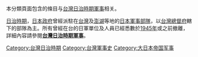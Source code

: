 本分類頁面包含的條目与[[台灣日治時期|台灣日治時期]][[軍事|軍事]]相关。

[[台灣日治時期|日治時期]]，[[日本政府|日本政府]]曾經派駐在[[台灣|台灣]]及[[澎湖|澎湖]]等地的[[日本軍隊|日本軍事部隊]]，以[[台灣總督府|台灣總督府]]轄下的部隊為主。所有曾經在台的日軍單位及人員已經悉數於[[1945年|1945年]]或之前撤離，詳細內容請參閱'''[[台灣日治時期軍事|台灣日治時期軍事]]'''。

[[Category:台灣日治時期|Category:台灣日治時期]]
[[Category:台灣軍事史|Category:台灣軍事史]]
[[Category:大日本帝国军事|Category:大日本帝国军事]]